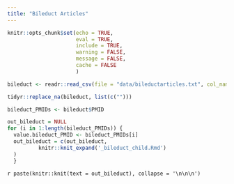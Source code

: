 ```yaml
---
title: "Bileduct Articles"
---
```


```r
knitr::opts_chunk$set(echo = TRUE,
                      eval = TRUE,
                      include = TRUE,
                      warning = FALSE,
                      message = FALSE,
                      cache = FALSE
                      )
```



```r

bileduct <- readr::read_csv(file = "data/bileductarticles.txt", col_names = TRUE)

tidyr::replace_na(bileduct, list(c("")))

bileduct_PMIDs <- bileduct$PMID

```


```r
out_bileduct = NULL
for (i in 1:length(bileduct_PMIDs)) {
  value.bileduct_PMID <- bileduct_PMIDs[i]
  out_bileduct = c(out_bileduct,
          knitr::knit_expand('_bileduct_child.Rmd')
  )
  }

```



`r paste(knitr::knit(text = out_bileduct), collapse = '\n\n\n')`




